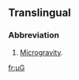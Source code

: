 ==Translingual==

===Abbreviation===
{{head|mul|abbreviation}}

# {{context|physics|lang=mul}} [[microgravity|Microgravity]].

[[fr:µG]]
